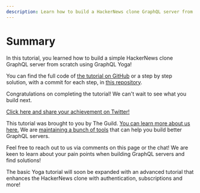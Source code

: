 ```yaml
---
description: Learn how to build a HackerNews clone GraphQL server from scratch using GraphQL Yoga!
---
```


# Summary

In this tutorial, you learned how to build a simple HackerNews clone GraphQL server from scratch
using GraphQL Yoga!

You can find the full code of
[the tutorial on GitHub](https://github.com/dotansimha/graphql-yoga/tree/main/examples/hackernews)
or a step by step solution, with a commit for each step, in
[this repository](https://github.com/Urigo/hackernews-node-ts).

Congratulations on completing the tutorial! We can't wait to see what you build next.

[Click here and share your achievement on Twitter!](https://twitter.com/intent/tweet?text=I%20just%20finished%20the%20%23GraphQL%20Yoga%20HackerNews%20clone%20tutorial%20by%20%40TheGuildDev%20https%3A//www.graphql-yoga.com/tutorial)

This tutorial was brought to you by The Guild.
[You can learn more about us here.](https://the-guild.dev/about-us) We are
[maintaining a bunch of tools](https://the-guild.dev/#platform) that can help you build better
GraphQL servers.

Feel free to reach out to us via comments on this page or the chat! We are keen to learn about your
pain points when building GraphQL servers and find solutions!

The basic Yoga tutorial will soon be expanded with an advanced tutorial that enhances the HackerNews
clone with authentication, subscriptions and more!
